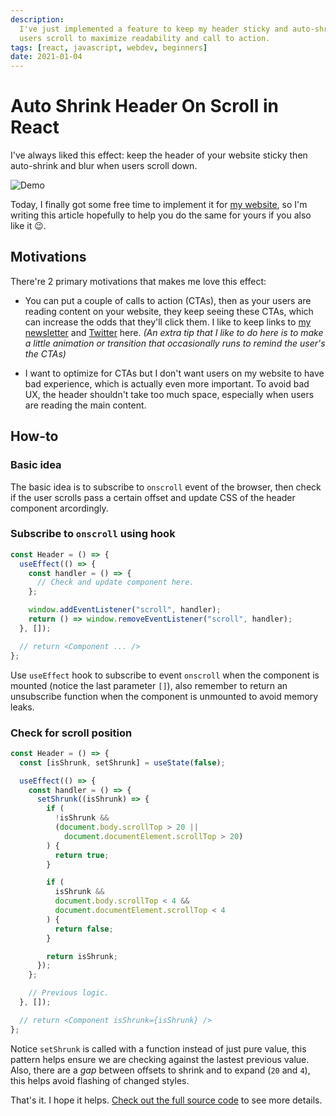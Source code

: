 ```yaml
---
description:
  I've just implemented a feature to keep my header sticky and auto-shrink when
  users scroll to maximize readability and call to action.
tags: [react, javascript, webdev, beginners]
date: 2021-01-04
---
```


# Auto Shrink Header On Scroll in React

I've always liked this effect: keep the header of your website sticky then
auto-shrink and blur when users scroll down.

![Demo][demo]

Today, I finally got some free time to implement it for [my website], so I'm
writing this article hopefully to help you do the same for yours if you also
like it 😉.

## Motivations

There're 2 primary motivations that makes me love this effect:

- You can put a couple of calls to action (CTAs), then as your users are reading
  content on your website, they keep seeing these CTAs, which can increase the
  odds that they'll click them. I like to keep links to [my
  newsletter][my website] and [Twitter][my twitter] here. _(An extra tip that I
  like to do here is to make a little animation or transition that occasionally
  runs to remind the user's the CTAs)_

- I want to optimize for CTAs but I don't want users on my website to have bad
  experience, which is actually even more important. To avoid bad UX, the header
  shouldn't take too much space, especially when users are reading the main
  content.

## How-to

### Basic idea

The basic idea is to subscribe to `onscroll` event of the browser, then check if
the user scrolls pass a certain offset and update CSS of the header component
arcordingly.

### Subscribe to `onscroll` using hook

```ts
const Header = () => {
  useEffect(() => {
    const handler = () => {
      // Check and update component here.
    };

    window.addEventListener("scroll", handler);
    return () => window.removeEventListener("scroll", handler);
  }, []);

  // return <Component ... />
};
```

Use `useEffect` hook to subscribe to event `onscroll` when the component is
mounted (notice the last parameter `[]`), also remember to return an unsubscribe
function when the component is unmounted to avoid memory leaks.

### Check for scroll position

```ts
const Header = () => {
  const [isShrunk, setShrunk] = useState(false);

  useEffect(() => {
    const handler = () => {
      setShrunk((isShrunk) => {
        if (
          !isShrunk &&
          (document.body.scrollTop > 20 ||
            document.documentElement.scrollTop > 20)
        ) {
          return true;
        }

        if (
          isShrunk &&
          document.body.scrollTop < 4 &&
          document.documentElement.scrollTop < 4
        ) {
          return false;
        }

        return isShrunk;
      });
    };

    // Previous logic.
  }, []);

  // return <Component isShrunk={isShrunk} />
};
```

Notice `setShrunk` is called with a function instead of just pure value, this
pattern helps ensure we are checking against the lastest previous value. Also,
there are a _gap_ between offsets to shrink and to expand (`20` and `4`), this
helps avoid flashing of changed styles.

That's it. I hope it helps. [Check out the full source code][header src] to see
more details.

<!-- Images -->

[demo]: /static/blog/auto-shrink-header-on-scroll/demo.gif

<!-- Links -->

[my website]: /
[my twitter]: https://twitter.com/phuctm97
[header src]:
  https://github.com/phuctm97/phuctm97.com/blob/f10f3a558ae34528c8b9363a79e69a31c2e2b41c/layouts/header.tsx
